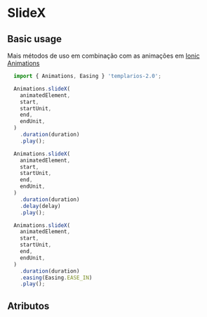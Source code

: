 
<Meta of={slideXStories} />

# SlideX

## Basic usage

Mais métodos de uso em combinação com as animações em [Ionic Animations](https://ionicframework.com/docs/utilities/animations#methods)

```ts
  import { Animations, Easing } 'templarios-2.0';

  Animations.slideX(
    animatedElement,
    start,
    startUnit,
    end,
    endUnit,
  )
    .duration(duration)
    .play();

  Animations.slideX(
    animatedElement,
    start,
    startUnit,
    end,
    endUnit,
  )
    .duration(duration)
    .delay(delay)
    .play();

  Animations.slideX(
    animatedElement,
    start,
    startUnit,
    end,
    endUnit,
  )
    .duration(duration)
    .easing(Easing.EASE_IN)
    .play();
```

## Atributos

<Canvas of={slideXStories.Default} />
<Controls of={slideXStories.Default} />
